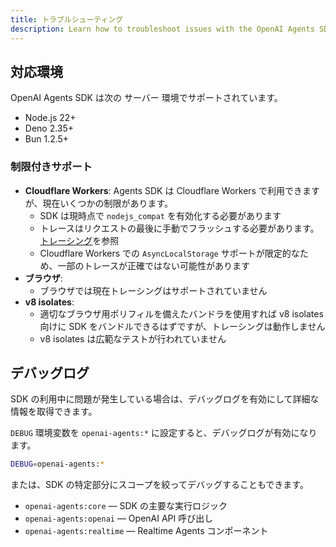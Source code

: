 ```yaml
---
title: トラブルシューティング
description: Learn how to troubleshoot issues with the OpenAI Agents SDK.
---
```


## 対応環境

OpenAI Agents SDK は次の サーバー 環境でサポートされています。

- Node.js 22+
- Deno 2.35+
- Bun 1.2.5+

### 制限付きサポート

- **Cloudflare Workers**: Agents SDK は Cloudflare Workers で利用できますが、現在いくつかの制限があります。
  - SDK は現時点で `nodejs_compat` を有効化する必要があります
  - トレースはリクエストの最後に手動でフラッシュする必要があります。[トレーシング](/openai-agents-js/ja/guides/tracing#export-loop-lifecycle)を参照
  - Cloudflare Workers での `AsyncLocalStorage` サポートが限定的なため、一部のトレースが正確ではない可能性があります
- **ブラウザ**:
  - ブラウザでは現在トレーシングはサポートされていません
- **v8 isolates**:
  - 適切なブラウザ用ポリフィルを備えたバンドラを使用すれば v8 isolates 向けに SDK をバンドルできるはずですが、トレーシングは動作しません
  - v8 isolates は広範なテストが行われていません

## デバッグログ

SDK の利用中に問題が発生している場合は、デバッグログを有効にして詳細な情報を取得できます。

`DEBUG` 環境変数を `openai-agents:*` に設定すると、デバッグログが有効になります。

```bash
DEBUG=openai-agents:*
```

または、SDK の特定部分にスコープを絞ってデバッグすることもできます。

- `openai-agents:core` — SDK の主要な実行ロジック
- `openai-agents:openai` — OpenAI API 呼び出し
- `openai-agents:realtime` — Realtime Agents コンポーネント
